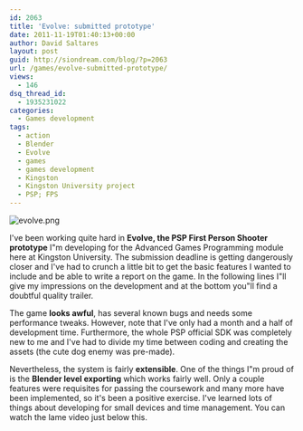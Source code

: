 ```yaml
---
id: 2063
title: 'Evolve: submitted prototype'
date: 2011-11-19T01:40:13+00:00
author: David Saltares
layout: post
guid: http://siondream.com/blog/?p=2063
url: /games/evolve-submitted-prototype/
views:
  - 146
dsq_thread_id:
  - 1935231022
categories:
  - Games development
tags:
  - action
  - Blender
  - Evolve
  - games
  - games development
  - Kingston
  - Kingston University project
  - PSP; FPS
---
```


![evolve.png](/img/wp/evolve.png)

I've been working quite hard in **Evolve, the PSP First Person Shooter prototype** I"m developing for the Advanced Games Programming module here at Kingston University. The submission deadline is getting dangerously closer and I've had to crunch a little bit to get the basic features I wanted to include and be able to write a report on the game. In the following lines I"ll give my impressions on the development and at the bottom you"ll find a doubtful quality trailer.

The game **looks awful**, has several known bugs and needs some performance tweaks. However, note that I've only had a month and a half of development time. Furthermore, the whole PSP official SDK was completely new to me and I've had to divide my time between coding and creating the assets (the cute dog enemy was pre-made).

Nevertheless, the system is fairly **extensible**. One of the things I"m proud of is the **Blender level exporting** which works fairly well. Only a couple features were requisites for passing the coursework and many more have been implemented, so it's been a positive exercise. I've learned lots of things about developing for small devices and time management. You can watch the lame video just below this.